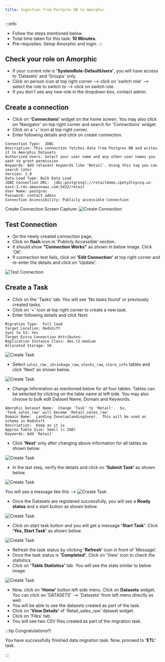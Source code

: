 ```yaml
---
title: Ingestion from Postgres DB to Amorphic
---
```


:::info
- Follow the steps mentioned below.
- Total time taken for this task:  **10 Minutes**.
- Pre-requisites: Setup Amorphic and login.
:::

## Check your role on Amorphic

- If your current role is **'SystemRole-DefaultUsers'**, you will have access to 'Datasets' and 'Groups' only. 
- Click on person icon at top right corner --> click on 'switch role' --> select the role to switch to --> click on switch role. 
- If you don't see any new role in the dropdown box, contact admin.

## Create a connection

- Click on **'Connections'** widget on the home screen. You may also click on 'Navigator' on top right corner and search for 'Connections' widget. 
- Click on a '+' icon at top right corner.
- Enter following details and click on create connection.

```Connection Name: Postgres-DB-2-Amorphic
Connection Type:  JDBC
Description: This connection fetches data from Postgres DB and writes it to Amorphic Datasets
Authorized Users: Select your user name and any other user names you want to grant permission
Keywords: Add relevant keywords like 'Retail'. Using this tag you can search later
Version: 2.0
Data Load Type: Bulk Data Load
JDBC Connection URL:  jdbc:postgresql://retaildemo.cpety2lnynzq.us-east-1.rds.amazonaws.com:5432/retail
User Name: postgres
Password: contact admin
Connection Accessibility: Publicly accessible Connection
```
Create Connection Screen Capture:
![Create Connection](./media/CreateConnection.PNG)

## Test Connection

- On the newly created connection page,
- Click on **flash** icon in 'Publicly Accessible' section.
- It should show **"Connection Works"** as shown in below image. Click 'OK'.
- If connection test fails, click on **'Edit Connection'** at top right corner and re-enter the details and click on 'Update'. 

![Test Connection](./media/TestConnection.PNG)

## Create a Task

- Click on the 'Tasks' tab.  You will see 'No tasks found' or previously created tasks. 
- Click on '+' icon at top right corner to create a new task.
- Enter following details and click Next.

```Task Name: pg-2-amorphic
Migration Type:  Full load
Target Location: Redshift
Sync to S3: Yes
Target Extra Connection Attributes: 
Replication Instance Class: dms.t2.medium
Allocated Storage: 50
```
![Create Task](./media/CreateTask1.PNG)

- Select `sales_raw` , `shrinkage_raw`, `stocks_raw`, `store_info` tables and click 'Next' as shown below. 

![Create Task](./media/CreateTask2.PNG)

- Change information as mentioned below for all four tables. Tables can be selected by clicking on the table name at left side. You may also choose to bulk edit Dataset Name, Domain and Keywords.

```
Amorphic Dataset Name:  Change 'Task' to 'Retail'.  So, 'Task_sales_raw' will become 'Retail_sales_raw'
Domain Name:  Landing Zone(aalandingzone).  This will be used as schema in Redshift
Description:  Keep as it is
Approx Table Size: Small (< 2GB)
Keywords: Add 'Retail'
```

- Click **'Next'** only after changing above information for all tables as shown below. 

![Create Task](./media/CreateTask3.PNG)

- In the last step, verify the details and click on **'Submit Task'** as shown below. 

![Create Task](./media/CreateTask4.PNG)

You will see a message like this -->
![Create Task](./media/CreateTask5.PNG)

- Once the Datasets are registered successfully, you will see a **Ready status** and a start button as shown below. 

![Create Task](./media/CreateTask6.PNG)

- Click on start task button and you will get a message **'Start Task'**.  Click **'Yes, Start Task'** as shown below.

![Create Task](./media/CreateTask7.PNG)

- Refresh the task status by clicking **'Refresh'** icon in front of 'Message'.
- Once the task status is **'Completed'**, Click on 'View' icon to check the statistics. 
- Click on **'Table Statistics'** tab.  You will see the stats similar to below image. 

![Create Task](./media/CreateTask8.PNG)

- Now, click on **'Home'** button left side menu. Click on **Datasets** widget. You can click on 'DATASETS' --> 'Datasets' from left menu directly as well. 
- You will be able to see the datasets created as part of the task.
- Click on **'View Details'** of 'Retail_sales_raw' dataset widget.
- Click on 'Files' tab.
- You will see two CSV files created as part of the migration task. 

:::tip Congratulations!!!

  You have successfully finished data migration task. Now, proceed to **'ETL'** task. 

:::









